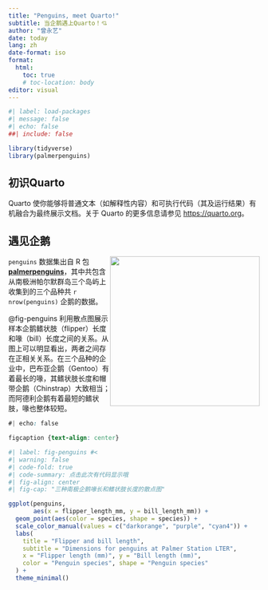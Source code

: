 ```yaml
---
title: "Penguins, meet Quarto!"
subtitle: 当企鹅遇上Quarto！💘
author: "曾永艺"
date: today
lang: zh
date-format: iso
format: 
  html:
    toc: true
    # toc-location: body
editor: visual
---
```


```r
#| label: load-packages
#| message: false
#| echo: false
##| include: false

library(tidyverse)
library(palmerpenguins)
```

## 初识Quarto

Quarto 使你能够将普通文本（如解释性内容）和可执行代码（其及运行结果）有机融合为最终展示文档。关于 Quarto 的更多信息请参见 <https://quarto.org>。

## 遇见企鹅

![](imgs/penguins.png){style="float:right" width="300"}

`penguins` 数据集出自 R 包 [**palmerpenguins**](https://allisonhorst.github.io/palmerpenguins)，其中共包含从南极洲帕尔默群岛三个岛屿上收集到的三个品种共 `r nrow(penguins)` 企鹅的数据。

@fig-penguins 利用散点图展示样本企鹅鳍状肢（flipper）长度和喙（bill）长度之间的关系。从图上可以明显看出，两者之间存在正相关关系。在三个品种的企业中，巴布亚企鹅（Gentoo）有着最长的喙，其鳍状肢长度和帽带企鹅（Chinstrap）大致相当；而阿德利企鹅有着最短的鳍状肢，喙也整体较短。

```css
#| echo: false

figcaption {text-align: center}
```

```r
#| label: fig-penguins #<
#| warning: false
#| code-fold: true
#| code-summary: 点击此次有代码显示哦
#| fig-align: center
#| fig-cap: "三种南极企鹅喙长和鳍状肢长度的散点图"

ggplot(penguins, 
       aes(x = flipper_length_mm, y = bill_length_mm)) +
  geom_point(aes(color = species, shape = species)) +
  scale_color_manual(values = c("darkorange", "purple", "cyan4")) +
  labs(
    title = "Flipper and bill length",
    subtitle = "Dimensions for penguins at Palmer Station LTER",
    x = "Flipper length (mm)", y = "Bill length (mm)",
    color = "Penguin species", shape = "Penguin species"
  ) +
  theme_minimal()
```
